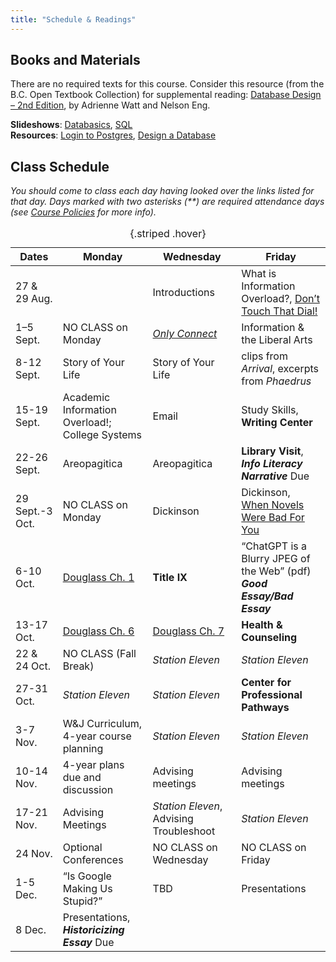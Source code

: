 ```yaml
---
title: "Schedule & Readings"
---
```


## Books and Materials

There are no required texts for this course. Consider this resource (from the B.C. Open Textbook Collection) for supplemental reading: [Database Design – 2nd Edition](https://opentextbc.ca/dbdesign01/open/download?type=pdf), by Adrienne Watt and Nelson Eng.

**Slideshows**: [Databasics](slides/databasics.qmd), [SQL](slides/sql.qmd)  
**Resources**: [Login to Postgres](login.qmd), [Design a Database](design.qmd)

## Class Schedule

*You should come to class each day having looked over the links listed for that day. Days marked with two asterisks (\*\*) are required attendance days (see [Course Policies](policies.qmd#attendance-participation) for more info).*

Dates|Monday|Wednesday|Friday
-|---|---|---
27 & 29 Aug.||Introductions|What is Information Overload?, [Don't Touch That Dial!](https://slate.com/technology/2010/02/a-history-of-media-technology-scares-from-the-printing-press-to-facebook.html)
1–5 Sept.|NO CLASS on Monday|[*Only Connect*](https://research.ebsco.com/linkprocessor/plink?id=20e46c8b-132f-34ba-ac76-6da1f51f8b83)|Information & the Liberal Arts
8-12 Sept.|Story of Your Life|Story of Your Life|clips from *Arrival*, excerpts from *Phaedrus* 
15-19 Sept.|Academic Information Overload!; College Systems|Email|Study Skills, **Writing Center**
22-26 Sept.|Areopagitica|Areopagitica|**Library Visit**, ***Info Literacy Narrative*** Due
29 Sept.-3 Oct.|NO CLASS on Monday|Dickinson|Dickinson, [When Novels Were Bad For You](https://archive.nytimes.com/op-talk.blogs.nytimes.com/2014/09/14/when-novels-were-bad-for-you/)
6-10 Oct.|[Douglass Ch. 1](https://standardebooks.org/ebooks/frederick-douglass/narrative-of-the-life-of-frederick-douglass/text/chapter-1)|**Title IX**|“ChatGPT is a Blurry JPEG of the Web” (pdf) ***Good Essay/Bad Essay***
13-17 Oct.|[Douglass Ch. 6](https://standardebooks.org/ebooks/frederick-douglass/narrative-of-the-life-of-frederick-douglass/text/chapter-6)|[Douglass Ch. 7](https://standardebooks.org/ebooks/frederick-douglass/narrative-of-the-life-of-frederick-douglass/text/chapter-7)|**Health & Counseling** 
22 & 24 Oct.|NO CLASS (Fall Break)|*Station Eleven*|*Station Eleven*
27-31 Oct.|*Station Eleven*|*Station Eleven*|**Center for Professional Pathways**
3-7 Nov.|W&J Curriculum, 4-year course planning|*Station Eleven*|*Station Eleven*
10-14 Nov.|4-year plans due and discussion|Advising meetings|Advising meetings
17-21 Nov.|Advising Meetings|*Station Eleven*, Advising Troubleshoot|*Station Eleven*
24 Nov.|Optional Conferences|NO CLASS on Wednesday|NO CLASS on Friday
1-5 Dec.|"Is Google Making Us Stupid?"|TBD|Presentations
8 Dec.|Presentations, ***Historicizing Essay*** Due

: {.striped .hover}